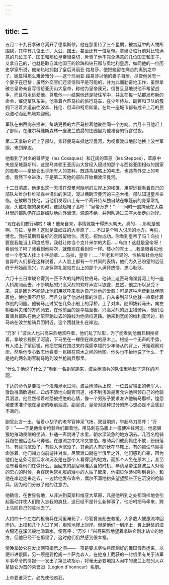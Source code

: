 ```yaml
---
---
---
```

title: 二
---



五月二十九日拿破仑离开了德累斯顿，他在那里待了三个星期，被宫廷中的人物所围绕，其中有几位王子、大公、国王，甚至还有一位皇帝。拿破仑临行前对比较满意的几位王子、国王和那位皇帝很亲切，斥责了他不完全满意的几位国王和王子，又拿自己的，也就是取自其他国王的珍珠和钻石赠与奥地利皇后，如同他的一位历史学家所说，他亲热地拥抱了皇后玛丽亚·路易莎，便把她留在痛苦的离别之中了，她显得那么难舍难分——这个玛丽亚·路易莎以他的妻子自居，尽管他另有一个妻子在巴黎；虽然外交官们还坚信和平是可能的，并为此而勤奋地工作，虽然拿破仑皇帝亲自写信给亚历山大皇帝，称他为皇帝我兄，信誓旦旦地说他不希望战争，而且将永远爱他、尊敬他——结果他还是驶往军中，并且在每一站都发布新的命令，催促军队东进。他乘着六匹马拉的旅行马车，在少年侍从、副官和卫队的簇拥下沿着大道前往波森、托伦、但泽和柯尼斯堡。在每一座城市都有成千上万的民众激动而狂热地欢迎他。

军队在由西向东推进，每站更换的六匹马拉着他驶往同一个方向。六月十日他赶上了部队，在维尔科维斯森林一座波兰伯爵的庄园里为他准备的行宫过夜。

第二天拿破仑赶上了部队，乘轻便马车抵达涅曼河，为视察渡口地形他换上波兰军服，来到岸边。

他看到了对岸的哥萨克（les Cоsaques）和辽阔的草原（les Steppes），草原中央是圣城莫斯科，这是马其顿王亚历山大曾经入侵过的那个与西徐亚国相似的国家的首都——拿破仑出乎所有人的意料，既违背战略上的考虑，也违背外交上的考虑，竟然下令进攻，于是第二天他的部队开始横渡涅曼河。

十二日清晨，他走出这一天搭在涅曼河陡峭的左岸上的帐篷，用望远镜看着自己的部队从维尔科维斯森林涌出的洪流，漫过横跨涅曼河的三座大桥。部队知道皇帝亲临，在放眼寻找他，当他们发现山上有一个离开侍从独自站在帐篷前的身穿常礼服、头戴礼帽的身影时，便抛起帽子高呼：“皇帝万岁！”——同时一直掩蔽在大森林里的部队仍在成群结队地向外涌流，源源不绝，并列队通过三座大桥走向对岸。

“现在我们要行动啦！噢！他亲自来，事情就能干得热火朝天。真的……那就是他啊，乌拉，皇帝！这就是亚细亚的大草原了……不过是个叫人讨厌的地方。再见，博舍。我把莫斯科最好的宫殿留给你。再见，祝你成功。你看到皇帝了吗？乌拉！要是我能当上印度总督，我就让你当个克什米尔的大臣……乌拉！这就是皇帝呀！看到他了吗？我看到他两次，就像现在看到你一样。矮小的军士……我亲眼看见他给一个老军人挂上十字勋章……乌拉，皇帝！……”年老和年轻的、性格和社会地位各异的人们都在这样说着。人人脸上都有一个共同的表情，他们为久已盼望的远征终于开始而高兴，对身穿常礼服站在山上的那个人满怀热情、忠心耿耿。

六月十三日拿破仑得到一匹不大的纯种阿拉伯马，他骑上这匹马向涅曼河上的一座大桥疾驰而去，不断响起的兴高采烈的欢呼声震耳欲聋，显然，他之所以忍受下来，只是因为不能禁止他们用欢呼来表达自己对他的爱戴；可是这种声音到处伴随着他，使他很不舒服，而且分散了他对战事的注意，自从来到部队他就一直牵挂着作战的问题。他骑马走过架在几条小船上的浮桥，上了对岸，随即拨转马头，向左朝着科夫诺的方向驰去，在他前面的是幸福至极、兴高采烈的近卫猎骑兵，他们沿着骑兵部队在他之前奔驰过去的路线为他清扫道路。他来到宽阔的维利亚河边，勒马站在波兰枪骑兵团附近，这个团就驻扎在岸边。

“万岁！”波兰人也兴高采烈地欢呼着，他们乱了队形，为了能看到他而互相推挤着。拿破仑视察了河流，下马坐在一棵倒在岸边的原木上。根据一个无声的手势，有人递上了望远镜，他把它架在跑过来的深感幸福的少年侍从的背上，开始观察对岸。然后他专心致志地看着一张摊在原木之间的地图。他头也不抬地说了什么，于是他的两名副官骑马跑到波兰枪骑兵那里。

“什么？他说了什么？”看到一名副官跑来，波兰枪骑兵的队伍里响起了这样的问题。

下达的命令是要找一个浅滩涉水过河。波兰枪骑兵上校，一位五官端正的老军人，激动得满脸通红、口齿不清地向副官问道，找不到浅滩是否允许他带领自己的枪骑兵泅渡。他显然带着唯恐被拒绝的心情，像一个男孩子要求准许他骑马那样，惶恐地要求准许他在皇帝的眼前泅渡。副官说，皇帝对这种过分的热心想必是不会感到不满的。

副官此言一出，留着小胡子的老军官神采飞扬、双目炯炯，举起马刀高呼：“万岁！”——于是他命令枪骑兵们跟着他，用马刺在马腹上一撞便冲往河边。他恶狠狠地催动畏缩的坐骑，扑通一声跳进了水里，朝水深流急的地方泅去。几百名枪骑兵跟在他后面纵马奔驰。在激流之中又冷又害怕。枪骑兵们彼此抓住不放，纷纷落马，有些马沉没了，有些人也沉没了，其余的人有的伏在马鞍上，有的抓住马鬃拼命游着。他们竭力向前游往对岸，尽管渡口就在半俄里之外，他们感到自豪，因为他们在这条河里泅水和沉没是在那个人看得见的地方，而那个人坐在原木上，甚至没有看看他们在做什么。当回来的副官瞅准适当的时机，恭请皇帝注意波兰人对他的忠心的时候，身穿灰色常礼服的矮小的人站了起来，他把贝尔蒂埃叫到身边，和他在岸边走来走去，一边给他发布命令，偶尔不满地抬头望望那些正在沉没的枪骑兵，因为他们分散了他的注意力。

他确信，在世界各地，从非洲到莫斯科维亚大草原，凡是他所到之处都同样地会引起轰动并使人们陷入忘我的疯狂，这已经不是什么新鲜事了。他吩咐把马牵来，跨上马回自己的驻地去了。

大约四十个左右的枪骑兵在河里淹死了，尽管曾派船去救援。大多数人被激流冲回岸边。上校和几个人过了河，艰难地爬上对岸。但是他们一到岸上，身上磨破的湿衣服还在溪流般地淌着水，便高呼：“万岁！”兴高采烈地望着拿破仑刚才站立的地方，但他已经不在那里了。这时他们仍然感到很幸福。

傍晚拿破仑在发出两项指示之间——一项是要求尽快将印制好的俄国假币运来，以便带进俄国，另一项是要枪毙一个萨克森人，在他身上截获的一封信里有关于法军军事命令的情报——发出了第三项指示，将毫无必要地投入河中的波兰上校列入以拿破仑为首的荣誉团（Légion d'honneur）名册。

上帝要谁灭亡，必先使他疯狂。